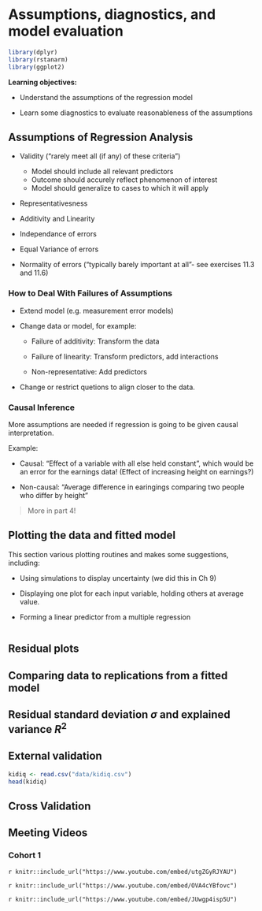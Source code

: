 # Assumptions, diagnostics, and model evaluation

```r
library(dplyr)
library(rstanarm)
library(ggplot2)
```

**Learning objectives:**

- Understand the assumptions of the regression model

- Learn some diagnostics to evaluate reasonableness of the assumptions


## Assumptions of Regression Analysis

* Validity ("rarely meet all (if any) of these criteria")

   - Model should include all relevant predictors
   - Outcome should accurely reflect phenomenon of interest
   - Model should generalize to cases to which it will apply
   
* Representativesness 

* Additivity and Linearity

* Independance of errors

* Equal Variance of errors

* Normality of errors ("typically barely important at all"- see exercises 11.3 and 11.6)

### How to Deal With Failures of Assumptions {-}

* Extend model (e.g. measurement error models)

* Change data or model, for example:

  * Failure of additivity: Transform the data 

  * Failure of linearity: Transform predictors, add interactions
  
  * Non-representative: Add predictors 

* Change or restrict quetions to align closer to the data.

### Causal Inference {-}

More assumptions are needed if regression is going to be given causal interpretation.

Example:

- Causal: "Effect of a variable with all else held constant", which would be an error for the earnings data! (Effect of increasing height on earnings?)

- Non-causal: "Average difference in earingings comparing two people who differ by height"


> More in part 4!

## Plotting the data and fitted model

This section various plotting routines and makes some suggestions, including:

* Using simulations to display uncertainty (we did this in Ch 9)

* Displaying one plot for each input variable, holding others at average value.

* Forming a linear predictor from a multiple regression



```r

```

## Residual plots

## Comparing data to replications from a fitted model

## Residual standard deviation $\sigma$ and explained variance $R^2$


##  External validation 

```r
kidiq <- read.csv("data/kidiq.csv")
head(kidiq)
```

## Cross Validation


## Meeting Videos

### Cohort 1

`r knitr::include_url("https://www.youtube.com/embed/utgZGyRJYAU")`

`r knitr::include_url("https://www.youtube.com/embed/OVA4cYBfovc")`

`r knitr::include_url("https://www.youtube.com/embed/JUwgp4isp5U")`

<!--
### Cohort 2

`r knitr::include_url("https://www.youtube.com/embed/URL")`

<details>
<summary> Meeting chat log </summary>

```
LOG
```
</details>
-->
